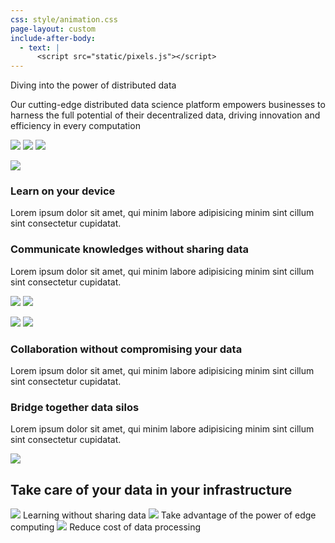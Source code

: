 ```yaml
---
css: style/animation.css
page-layout: custom
include-after-body:
  - text: |
      <script src="static/pixels.js"></script>
---
```


::: {.header}
::: {.pixels}
:::

::: {.distribute}

::: {.title}
::: {.manta-title}
<span class="outside">
  <span>Diving into the</span>
  <span class="inside">power of distributed data</span>
</span>
:::
::: {.manta-subtitle}
<span>Our cutting-edge distributed data science platform empowers businesses to harness the full potential of their decentralized data, driving innovation and efficiency in every computation</span>
:::
:::

::: {.overview}
![](https://video-public.canva.com/VADqk28DZiY/videos/b01eee4684.gif){id="gear"}
![](https://video-public.canva.com/VAECocYiGXw/v/5fdc99515f.gif){id="earth"}
![](figures/overview.svg){id="overview"}
:::
:::

:::


::: {.content}
::: {.light-section .flex}

![](figures/make-ai.svg)

::: {.paragraph}
### Learn on your device

Lorem ipsum dolor sit amet, qui minim labore adipisicing minim sint cillum sint consectetur cupidatat.
:::

:::
:::

::: {.content}
::: {.dark-section .flex}

::: {.paragraph}
### Communicate knowledges without sharing data

Lorem ipsum dolor sit amet, qui minim labore adipisicing minim sint cillum sint consectetur cupidatat.
:::

::: {.content-animation}
![](figures/communications.svg)
![](figures/neural-network.svg){id="neural-network"}
:::

:::
:::


::: {.content}
::: {.light-section .flex}

::: {.content-animation}
![](figures/collaboration.svg)
![](figures/handshake.svg){id="handshake"}
:::

::: {.paragraph}
### Collaboration without compromising your data

Lorem ipsum dolor sit amet, qui minim labore adipisicing minim sint cillum sint consectetur cupidatat.
:::

:::
:::

::: {.content}
::: {.dark-section .flex}

::: {.paragraph}
### Bridge together data silos 
Lorem ipsum dolor sit amet, qui minim labore adipisicing minim sint cillum sint consectetur cupidatat.
:::

![](figures/silos.svg)

:::
:::

::: {.content}
::: {.light-section}

## Take care of your data in your infrastructure

::: {.expressions}
  ![](figures/data-privacy.svg)
  <span>Learning without sharing data</span>
  ![](figures/chip.svg)
  <span>Take advantage of the power of edge computing</span>
  ![](figures/cost.svg)
  <span>Reduce cost of data processing</span>
:::

:::
:::
